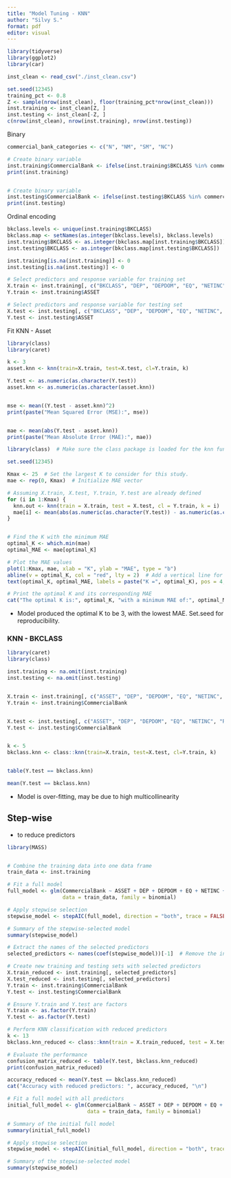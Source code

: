```yaml
---
title: "Model Tuning - KNN"
author: "Silvy S."
format: pdf
editor: visual
---
```


```r

library(tidyverse)
library(ggplot2)
library(car)

inst_clean <- read_csv("./inst_clean.csv")

set.seed(12345)  
training_pct <- 0.8
Z <- sample(nrow(inst_clean), floor(training_pct*nrow(inst_clean)))
inst.training <- inst_clean[Z, ]
inst.testing <- inst_clean[-Z, ]
c(nrow(inst_clean), nrow(inst.training), nrow(inst.testing))
```

Binary

```r

commercial_bank_categories <- c("N", "NM", "SM", "NC")

# Create binary variable
inst.training$CommercialBank <- ifelse(inst.training$BKCLASS %in% commercial_bank_categories, 1, 0)
print(inst.training)


# Create binary variable
inst.testing$CommercialBank <- ifelse(inst.testing$BKCLASS %in% commercial_bank_categories, 1, 0)
print(inst.testing)
```

Ordinal encoding

```r

bkclass.levels <- unique(inst.training$BKCLASS)
bkclass.map <- setNames(as.integer(bkclass.levels), bkclass.levels)
inst.training$BKCLASS <- as.integer(bkclass.map[inst.training$BKCLASS])
inst.testing$BKCLASS <- as.integer(bkclass.map[inst.testing$BKCLASS])

inst.training[is.na(inst.training)] <- 0
inst.testing[is.na(inst.testing)] <- 0

```

```r

# Select predictors and response variable for training set
X.train <- inst.training[, c("BKCLASS", "DEP", "DEPDOM", "EQ", "NETINC", "ROAPTX", "ROAPTXQ", "ROAQ")]
Y.train <- inst.training$ASSET

# Select predictors and response variable for testing set
X.test <- inst.testing[, c("BKCLASS", "DEP", "DEPDOM", "EQ", "NETINC", "ROAPTX", "ROAPTXQ", "ROAQ")]
Y.test <- inst.testing$ASSET
```

Fit KNN - Asset

```r

library(class)
library(caret)

k <- 3
asset.knn <- knn(train=X.train, test=X.test, cl=Y.train, k)

Y.test <- as.numeric(as.character(Y.test))
asset.knn <- as.numeric(as.character(asset.knn))


mse <- mean((Y.test - asset.knn)^2)
print(paste("Mean Squared Error (MSE):", mse))


mae <- mean(abs(Y.test - asset.knn))
print(paste("Mean Absolute Error (MAE):", mae))

```

```r

library(class)  # Make sure the class package is loaded for the knn function

set.seed(12345)

Kmax <- 25  # Set the largest K to consider for this study.
mae <- rep(0, Kmax)  # Initialize MAE vector

# Assuming X.train, X.test, Y.train, Y.test are already defined
for (i in 1:Kmax) {
  knn.out <- knn(train = X.train, test = X.test, cl = Y.train, k = i)
  mae[i] <- mean(abs(as.numeric(as.character(Y.test)) - as.numeric(as.character(knn.out))))
}


# Find the K with the minimum MAE
optimal_K <- which.min(mae)
optimal_MAE <- mae[optimal_K]

# Plot the MAE values
plot(1:Kmax, mae, xlab = "K", ylab = "MAE", type = "b")
abline(v = optimal_K, col = "red", lty = 2)  # Add a vertical line for the optimal K
text(optimal_K, optimal_MAE, labels = paste("K =", optimal_K), pos = 4, col = "red")

# Print the optimal K and its corresponding MAE
cat("The optimal K is:", optimal_K, "with a minimum MAE of:", optimal_MAE, "\n")

```

-   Model produced the optimal K to be 3, with the lowest MAE. Set.seed for reproducibility.

### KNN - BKCLASS 

```r

library(caret)
library(class)

inst.training <- na.omit(inst.training)
inst.testing <- na.omit(inst.testing)


X.train <- inst.training[, c("ASSET", "DEP", "DEPDOM", "EQ", "NETINC", "ROAPTX", "ROAPTXQ", "ROAQ")]
Y.train <- inst.training$CommercialBank


X.test <- inst.testing[, c("ASSET", "DEP", "DEPDOM", "EQ", "NETINC", "ROAPTX", "ROAPTXQ", "ROAQ")]
Y.test <- inst.testing$CommercialBank


k <- 5
bkclass.knn <- class::knn(train=X.train, test=X.test, cl=Y.train, k)


table(Y.test == bkclass.knn)

mean(Y.test == bkclass.knn)
```

-   Model is over-fitting, may be due to high multicollinearity

## Step-wise 

-   to reduce predictors

```r

library(MASS)


# Combine the training data into one data frame
train_data <- inst.training

# Fit a full model
full_model <- glm(CommercialBank ~ ASSET + DEP + DEPDOM + EQ + NETINC + ROAPTX + ROAPTXQ + ROAQ, 
                  data = train_data, family = binomial)

# Apply stepwise selection
stepwise_model <- stepAIC(full_model, direction = "both", trace = FALSE)

# Summary of the stepwise-selected model
summary(stepwise_model)

```

```r


# Extract the names of the selected predictors
selected_predictors <- names(coef(stepwise_model))[-1]  # Remove the intercept

# Create new training and testing sets with selected predictors
X.train_reduced <- inst.training[, selected_predictors]
X.test_reduced <- inst.testing[, selected_predictors]
Y.train <- inst.training$CommercialBank
Y.test <- inst.testing$CommercialBank

# Ensure Y.train and Y.test are factors
Y.train <- as.factor(Y.train)
Y.test <- as.factor(Y.test)

# Perform KNN classification with reduced predictors
k <- 13
bkclass.knn_reduced <- class::knn(train = X.train_reduced, test = X.test_reduced, cl = Y.train, k)

# Evaluate the performance
confusion_matrix_reduced <- table(Y.test, bkclass.knn_reduced)
print(confusion_matrix_reduced)

accuracy_reduced <- mean(Y.test == bkclass.knn_reduced)
cat("Accuracy with reduced predictors: ", accuracy_reduced, "\n")

```

```r


# Fit a full model with all predictors
initial_full_model <- glm(CommercialBank ~ ASSET + DEP + DEPDOM + EQ + NETINC + ROAPTX + ROAPTXQ + ROAQ, 
                          data = train_data, family = binomial)

# Summary of the initial full model
summary(initial_full_model)

```

```r
# Apply stepwise selection
stepwise_model <- stepAIC(initial_full_model, direction = "both", trace = FALSE)

# Summary of the stepwise-selected model
summary(stepwise_model)

```

```{}
```
